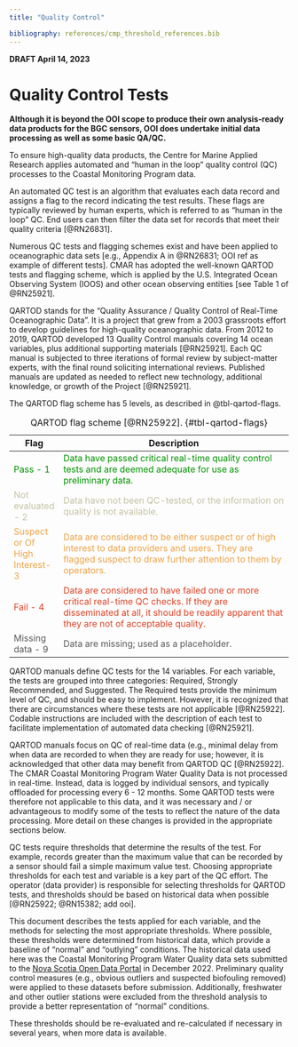 ```yaml
---
title: "Quality Control"

bibliography: references/cmp_threshold_references.bib
---
```


**DRAFT April 14, 2023**

# Quality Control Tests

**Although it is beyond the OOI scope to produce their own analysis-ready data products for the BGC sensors, OOI does undertake initial data processing as well as some basic QA/QC.**

To ensure high-quality data products, the Centre for Marine Applied Research applies automated and "human in the loop" quality control (QC) processes to the Coastal Monitoring Program data.

An automated QC test is an algorithm that evaluates each data record and assigns a flag to the record indicating the test results. These flags are typically reviewed by human experts, which is referred to as "human in the loop" QC. End users can then filter the data set for records that meet their quality criteria [@RN26831].

Numerous QC tests and flagging schemes exist and have been applied to oceanographic data sets [e.g., Appendix A in @RN26831; OOI ref as example of different tests]. CMAR has adopted the well-known QARTOD tests and flagging scheme, which is applied by the U.S. Integrated Ocean Observing System (IOOS) and other ocean observing entities [see Table 1 of @RN25921].

QARTOD stands for the "Quality Assurance / Quality Control of Real-Time Oceanographic Data". It is a project that grew from a 2003 grassroots effort to develop guidelines for high-quality oceanographic data. From 2012 to 2019, QARTOD developed 13 Quality Control manuals covering 14 ocean variables, plus additional supporting materials [@RN25921]. Each QC manual is subjected to three iterations of formal review by subject-matter experts, with the final round soliciting international reviews. Published manuals are updated as needed to reflect new technology, additional knowledge, or growth of the Project [@RN25921].

The QARTOD flag scheme has 5 levels, as described in @tbl-qartod-flags. 

| **Flag**                       | **Description**                                                                                                                                                                      |
|--------------------------------|--------------------------------------------------------------------------------------------------------------------------------------------------------------------------------------|
| [Pass - 1]{style="color: #009200;"}                       | [Data have passed critical real-time quality control tests and are deemed adequate for use as preliminary data.]{style="color: #009200;"}                                                                       |
| [Not evaluated - 2]{style="color: #c4c1a5;"}              | [Data have not been QC-tested, or the information on quality is not available.]{style="color: #c4c1a5;"}                                                                                                        |
| [Suspect or Of High Interest- 3]{style="color: #EDA247;"} | [Data are considered to be either suspect or of high interest to data providers and users. They are flagged suspect to draw further attention to them by operators.]{style="color: #EDA247;"}                   |
| [Fail - 4]{style="color: #DB4325;"}                       | [Data are considered to have failed one or more critical real-time QC checks. If they are disseminated at all, it should be readily apparent that they are not of acceptable quality.]{style="color: #DB4325;"} |
| [Missing data - 9]{style="color: #5A5A5A;"}               | [Data are missing; used as a placeholder.]{style="color: #5A5A5A;"}                                                     |

: QARTOD flag scheme [@RN25922]. {#tbl-qartod-flags}

QARTOD manuals define QC tests for the 14 variables. For each variable, the tests are grouped into three categories: Required, Strongly Recommended, and Suggested. The Required tests provide the minimum level of QC, and should be easy to implement. However, it is recognized that there are circumstances where these tests are not applicable [@RN25922]. Codable instructions are included with the description of each test to facilitate implementation of automated data checking [@RN25921].

QARTOD manuals focus on QC of real-time data (e.g., minimal delay from when data are recorded to when they are ready for use; however, it is acknowledged that other data may  benefit from QARTOD QC [@RN25922]. The CMAR Coastal Monitoring Program Water Quality Data is not processed in real-time. Instead, data is logged by individual sensors, and typically offloaded for processing every 6 - 12 months. Some QARTOD tests were therefore not applicable to this data, and it was necessary and / or advantageous to modify some of the tests to reflect the nature of the data processing. More detail on these changes is provided in the appropriate sections below.

QC tests require thresholds that determine the results of the test. For example, records greater than the maximum value that can be recorded by a sensor should fail a simple maximum value test. Choosing appropriate thresholds for each test and variable is a key part of the QC effort. The operator (data provider) is responsible for selecting thresholds for QARTOD tests, and thresholds should be based on historical data when possible [@RN25922; @RN15382; add ooi].  

This document describes the tests applied for each variable, and the methods for selecting the most appropriate thresholds. Where possible, these thresholds were determined from historical data, which provide a baseline of "normal" and "outlying" conditions. The historical data used here was the Coastal Monitoring Program Water Quality data sets submitted to the [Nova Scotia Open Data Portal](https://data.novascotia.ca/browse?q=coastal%20monitoring&sortBy=relevance) in December 2022. Preliminary quality control measures (e.g., obvious outliers and suspected biofouling removed) were applied to these datasets before submission. Additionally, freshwater and other outlier stations were excluded from the threshold analysis to provide a better representation of "normal" conditions.

These thresholds should be re-evaluated and re-calculated if necessary in several years, when more data is available.